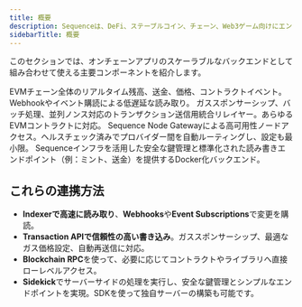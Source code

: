 ```yaml
---
title: 概要
description: Sequenceは、DeFi、ステーブルコイン、チェーン、Web3ゲーム向けにエンドツーエンドのオンチェーンインフラを提供します。リアルタイムデータ（Indexer）、トランザクション送信（Transaction API）、ノードアクセス（Blockchain RPC）、Docker化されたバックエンド（Sidekick）をカバー。
sidebarTitle: 概要
---
```


このセクションでは、オンチェーンアプリのスケーラブルなバックエンドとして組み合わせて使える主要コンポーネントを紹介します。

<CardGroup>
  <Card title="Indexer" href="/solutions/indexer/overview">
    EVMチェーン全体のリアルタイム残高、送金、価格、コントラクトイベント。Webhookやイベント購読による低遅延な読み取り。
  </Card>

  <Card title="トランザクションAPI" href="/solutions/infrastructure/transaction-api">
    ガススポンサーシップ、バッチ処理、並列ノンス対応のトランザクション送信用統合リレイヤー。あらゆるEVMコントラクトに対応。
  </Card>

  <Card title="Blockchain RPC" href="/solutions/infrastructure/blockchain-rpc">
    Sequence Node Gatewayによる高可用性ノードアクセス。ヘルスチェック済みでプロバイダー間を自動ルーティングし、設定も最小限。
  </Card>

  <Card title="Sidekick" href="/solutions/infrastructure/sidekick">
    Sequenceインフラを活用した安全な鍵管理と標準化された読み書きエンドポイント（例：ミント、送金）を提供するDocker化バックエンド。
  </Card>
</CardGroup>

## これらの連携方法

- **Indexerで高速に読み取り**、**Webhooks**や**Event Subscriptions**で変更を購読。
- **Transaction APIで信頼性の高い書き込み**。ガススポンサーシップ、最適なガス価格設定、自動再送信に対応。
- **Blockchain RPC**を使って、必要に応じてコントラクトやライブラリへ直接ローレベルアクセス。
- **Sidekick**でサーバーサイドの処理を実行し、安全な鍵管理とシンプルなエンドポイントを実現。SDKを使って独自サーバーの構築も可能です。